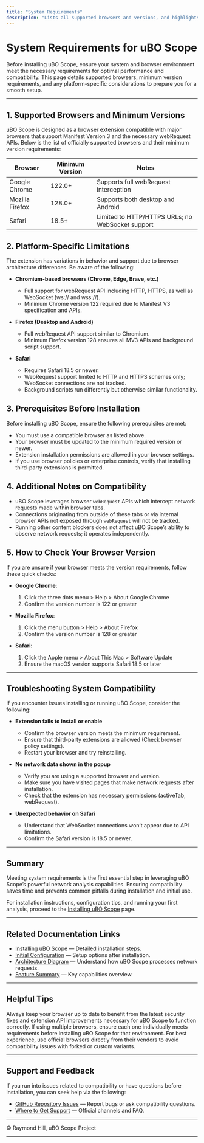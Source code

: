 ```yaml
---
title: "System Requirements"
description: "Lists all supported browsers and versions, and highlights any platform-specific limitations or prerequisites necessary before installation. Ensures users are prepared and understand compatibility."
---
```


# System Requirements for uBO Scope

Before installing uBO Scope, ensure your system and browser environment meet the necessary requirements for optimal performance and compatibility. This page details supported browsers, minimum version requirements, and any platform-specific considerations to prepare you for a smooth setup.

---

## 1. Supported Browsers and Minimum Versions

uBO Scope is designed as a browser extension compatible with major browsers that support Manifest Version 3 and the necessary webRequest APIs. Below is the list of officially supported browsers and their minimum version requirements:

| Browser            | Minimum Version | Notes                                   |
|--------------------|-----------------|-----------------------------------------|
| Google Chrome      | 122.0+          | Supports full webRequest interception   |
| Mozilla Firefox    | 128.0+          | Supports both desktop and Android       |
| Safari             | 18.5+           | Limited to HTTP/HTTPS URLs; no WebSocket support |


## 2. Platform-Specific Limitations

The extension has variations in behavior and support due to browser architecture differences. Be aware of the following:

- **Chromium-based browsers (Chrome, Edge, Brave, etc.)**
  - Full support for webRequest API including HTTP, HTTPS, as well as WebSocket (ws:// and wss://).
  - Minimum Chrome version 122 required due to Manifest V3 specification and APIs.

- **Firefox (Desktop and Android)**
  - Full webRequest API support similar to Chromium.
  - Minimum Firefox version 128 ensures all MV3 APIs and background script support.

- **Safari**
  - Requires Safari 18.5 or newer.
  - WebRequest support limited to HTTP and HTTPS schemes only; WebSocket connections are not tracked.
  - Background scripts run differently but otherwise similar functionality.


## 3. Prerequisites Before Installation

Before installing uBO Scope, ensure the following prerequisites are met:

- You must use a compatible browser as listed above.
- Your browser must be updated to the minimum required version or newer.
- Extension installation permissions are allowed in your browser settings.
- If you use browser policies or enterprise controls, verify that installing third-party extensions is permitted.


## 4. Additional Notes on Compatibility

- uBO Scope leverages browser `webRequest` APIs which intercept network requests made within browser tabs.
- Connections originating from outside of these tabs or via internal browser APIs not exposed through `webRequest` will not be tracked.
- Running other content blockers does not affect uBO Scope’s ability to observe network requests; it operates independently.


## 5. How to Check Your Browser Version

If you are unsure if your browser meets the version requirements, follow these quick checks:

- **Google Chrome**: 
  1. Click the three dots menu > Help > About Google Chrome
  2. Confirm the version number is 122 or greater

- **Mozilla Firefox**:
  1. Click the menu button > Help > About Firefox
  2. Confirm the version number is 128 or greater

- **Safari**:
  1. Click the Apple menu > About This Mac > Software Update
  2. Ensure the macOS version supports Safari 18.5 or later


---

## Troubleshooting System Compatibility

If you encounter issues installing or running uBO Scope, consider the following:

- **Extension fails to install or enable**
  - Confirm the browser version meets the minimum requirement.
  - Ensure that third-party extensions are allowed (Check browser policy settings).
  - Restart your browser and try reinstalling.

- **No network data shown in the popup**
  - Verify you are using a supported browser and version.
  - Make sure you have visited pages that make network requests after installation.
  - Check that the extension has necessary permissions (activeTab, webRequest).

- **Unexpected behavior on Safari**
  - Understand that WebSocket connections won’t appear due to API limitations.
  - Confirm the Safari version is 18.5 or newer.


---

## Summary

Meeting system requirements is the first essential step in leveraging uBO Scope’s powerful network analysis capabilities. Ensuring compatibility saves time and prevents common pitfalls during installation and initial use.

For installation instructions, configuration tips, and running your first analysis, proceed to the [Installing uBO Scope](https://docs.uBOscope.org/getting-started/installation-setup/installing-ubo-scope) page.


---

## Related Documentation Links
- [Installing uBO Scope](https://docs.uBOscope.org/getting-started/installation-setup/installing-ubo-scope) — Detailed installation steps.
- [Initial Configuration](https://docs.uBOscope.org/getting-started/installation-setup/initial-configuration) — Setup options after installation.
- [Architecture Diagram](https://docs.uBOscope.org/overview/system-architecture-overview/architecture-diagram) — Understand how uBO Scope processes network requests.
- [Feature Summary](https://docs.uBOscope.org/overview/system-architecture-overview/feature-summary) — Key capabilities overview.


---

## Helpful Tips

<Tip>
Always keep your browser up to date to benefit from the latest security fixes and extension API improvements necessary for uBO Scope to function correctly.
</Tip>

<Tip>
If using multiple browsers, ensure each one individually meets requirements before installing uBO Scope for that environment.
</Tip>

<Tip>
For best experience, use official browsers directly from their vendors to avoid compatibility issues with forked or custom variants.
</Tip>

---

## Support and Feedback

If you run into issues related to compatibility or have questions before installation, you can seek help via the following:

- [GitHub Repository Issues](https://github.com/gorhill/uBO-Scope/issues) — Report bugs or ask compatibility questions.
- [Where to Get Support](https://docs.uBOscope.org/faq/help-support/where-to-get-support) — Official channels and FAQ.



---

© Raymond Hill, uBO Scope Project

---